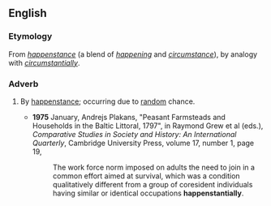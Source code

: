 ==English==

===Etymology===
From ''[[happenstance]]'' (a blend of ''[[happening]]'' and ''[[circumstance]]''), by analogy with ''[[circumstantially]]''.

===Adverb===
{{en-adv|-}}

# {{lb|en|rare}} By [[happenstance]]; occurring due to [[random]] chance.
#* '''1975''' January, Andrejs Plakans, "Peasant Farmsteads and Households in the Baltic Littoral, 1797", in Raymond Grew et al (eds.), ''Comparative Studies in Society and History: An International Quarterly'', Cambridge University Press, volume 17, number 1, page 19,
#*: The work force norm imposed on adults the need to join in a common effort aimed at survival, which was a condition qualitatively different from a group of coresident individuals having similar or identical occupations '''happenstantially'''.
